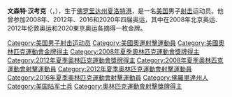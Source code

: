 {{MedalTableTop|Vincent Hancock wins Olympic gold.jpg|200px}}
{{MedalSport | 男子[[射擊運動|射擊]]}}
{{MedalCountry | {{USA}} }}
{{MedalCompetition|[[奧林匹克運動會|奧林匹克運動會]]}}
{{MedalGold | [[2008年夏季奧林匹克運動會|2008年北京]] | [[2008年夏季奧林匹克運動會射擊比賽|飞蝶双向]]}}
{{MedalGold | [[2012年夏季奧林匹克運動會|2012年倫敦]] | [[2012年夏季奧林匹克運動會射擊比賽|飞蝶双向]]}}
{{MedalGold | [[2020年夏季奧林匹克運動會|2020年東京]] | [[2020年夏季奧林匹克運動會射擊比賽|飞蝶双向]]}}
{{MedalBottom}}
'''文森特·汉考克'''（{{lang-en|Vincent Hancock}}，{{bd|1989年|3月19日||}}），生于[[佛罗里达州|佛罗里达州]][[夏洛特港|夏洛特港]]，是一名[[美国|美国]]男子[[射击|射击]]运动员。他曾参加2008年、2012年、2016和2020年四届奥运，其中在2008年北京奥运、2012年伦敦奥运和2020東京奧运各摘得一枚金牌。

{{奥林匹克运动会射击比赛男子双向飞碟冠军}}
{{DEFAULTSORT:Hancock, Vincent}}
[[Category:美国男子射击运动员|Category:美国男子射击运动员]]
[[Category:美國奧運射擊運動員|Category:美國奧運射擊運動員]]
[[Category:美國奧林匹克運動會金牌得主|Category:美國奧林匹克運動會金牌得主]]
[[Category:2008年夏季奧林匹克運動會獎牌得主|Category:2008年夏季奧林匹克運動會獎牌得主]]
[[Category:2012年夏季奧林匹克運動會獎牌得主|Category:2012年夏季奧林匹克運動會獎牌得主]]
[[Category:2008年夏季奧林匹克運動會射擊運動員|Category:2008年夏季奧林匹克運動會射擊運動員]]
[[Category:2012年夏季奧林匹克運動會射擊運動員|Category:2012年夏季奧林匹克運動會射擊運動員]]
[[Category:2016年夏季奧林匹克運動會射擊運動員|Category:2016年夏季奧林匹克運動會射擊運動員]]
[[Category:佛羅里達州人|Category:佛羅里達州人]]
[[Category:美国陆军士兵|Category:美国陆军士兵]]
[[Category:奧林匹克運動會射擊獎牌得主|Category:奧林匹克運動會射擊獎牌得主]]